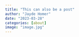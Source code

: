 ```yaml
---
title: "This can also be a post"
author: "Jayde Homer"
date: "2023-03-28"
categories: [about]
image: "image.jpg"
---
```


